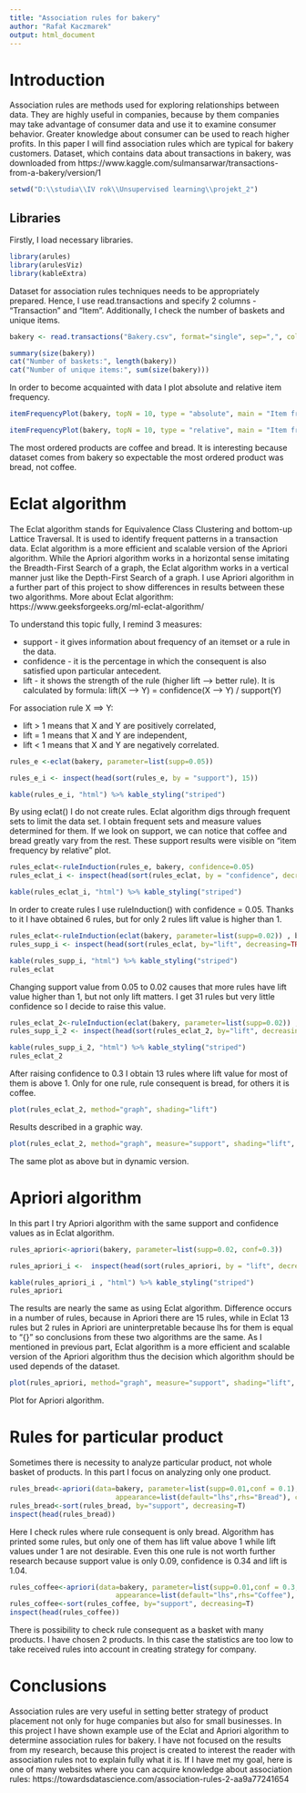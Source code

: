 ---
title: "Association rules for bakery"
author: "Rafał Kaczmarek"
output: html_document
---


# Introduction

Association rules are methods used for exploring relationships between data. They are highly useful in companies, because by them companies may take advantage of consumer data and use it to examine consumer behavior. Greater knowledge about consumer can be used to reach higher profits. In this paper I will find association rules which are typical for bakery customers. Dataset, which contains data about transactions in bakery, was downloaded from https://www.kaggle.com/sulmansarwar/transactions-from-a-bakery/version/1

```{r test, include=FALSE}
setwd("D:\\studia\\IV rok\\Unsupervised learning\\projekt_2")
```

## Libraries

Firstly, I load necessary libraries.

```{r libraries,message=FALSE}
library(arules)
library(arulesViz)
library(kableExtra)
```

Dataset for association rules techniques needs to be appropriately prepared. Hence, I use read.transactions and specify 2 columns - "Transaction" and "Item". Additionally, I check the number of baskets and unique items.

```{r load, warning=FALSE}
bakery <- read.transactions("Bakery.csv", format="single", sep=",", cols=c("Transaction","Item"), header=TRUE)

summary(size(bakery)) 
cat("Number of baskets:", length(bakery))
cat("Number of unique items:", sum(size(bakery)))
```

In order to become acquainted with data I plot absolute and relative item frequency.

```{r plotF1, warning=FALSE}
itemFrequencyPlot(bakery, topN = 10, type = "absolute", main = "Item frequency", cex.names = 0.75) 
```


```{r plotF2, warning=FALSE}
itemFrequencyPlot(bakery, topN = 10, type = "relative", main = "Item frequency", cex.names = 0.75) 
```

The most ordered products are coffee and bread. It is interesting because dataset comes from bakery so expectable the most ordered product was bread, not coffee.

# Eclat algorithm

The Eclat algorithm stands for Equivalence Class Clustering and bottom-up Lattice Traversal. It is used to identify frequent patterns in a transaction data. Eclat algorithm is a more efficient and scalable version of the Apriori algorithm. While the Apriori algorithm works in a horizontal sense imitating the Breadth-First Search of a graph, the Eclat algorithm works in a vertical manner just like the Depth-First Search of a graph. I use Apriori algorithm in a further part of this project to show differences in results between these two algorithms. More about Eclat algorithm: https://www.geeksforgeeks.org/ml-eclat-algorithm/

To understand this topic fully, I remind 3 measures:

- support - it gives information about frequency of an itemset or a rule in the data.
- confidence - it is the percentage in which the consequent is also satisfied upon particular antecedent.
- lift - it shows the strength of the rule (higher lift --> better rule). It is calculated by formula: lift(X --> Y) = confidence(X --> Y) / support(Y)
    
For association rule X ==> Y:
    
- lift > 1 means that X and Y are positively correlated,
- lift = 1 means that X and Y are independent, 
- lift < 1 means that X and Y are negatively correlated.

```{r eclat}
rules_e <-eclat(bakery, parameter=list(supp=0.05)) 
```
```{r eclat_i, results=FALSE}
rules_e_i <- inspect(head(sort(rules_e, by = "support"), 15))
```
```{r eclat_k}
kable(rules_e_i, "html") %>% kable_styling("striped")
```

By using eclat() I do not create rules. Eclat algorithm digs through frequent sets to limit the data set. I obtain frequent sets and measure values determined for them. If we look on support, we can notice that coffee and bread greatly vary from the rest. These support results were visible on "item frequency by relative" plot.

```{r eclat1, results=FALSE}
rules_eclat<-ruleInduction(rules_e, bakery, confidence=0.05)
rules_eclat_i <- inspect(head(sort(rules_eclat, by = "confidence", decreasing = TRUE),15))
```
```{r eclat1_k}
kable(rules_eclat_i, "html") %>% kable_styling("striped")
```

In order to create rules I use ruleInduction() with confidence = 0.05. Thanks to it I have obtained 6 rules, but for only 2 rules lift value is higher than 1.

```{r eclat2, results=FALSE}
rules_eclat<-ruleInduction(eclat(bakery, parameter=list(supp=0.02)) , bakery, confidence=0.05)
rules_supp_i <- inspect(head(sort(rules_eclat, by="lift", decreasing=TRUE),15), linebreak=F)

```

```{r eclat2_k}
kable(rules_supp_i, "html") %>% kable_styling("striped")
rules_eclat
```

Changing support value from 0.05 to 0.02 causes that more rules have lift value higher than 1, but not only lift matters. I get 31 rules but very little confidence so I decide to raise this value.


```{r eclat3, results=FALSE}
rules_eclat_2<-ruleInduction(eclat(bakery, parameter=list(supp=0.02)) , bakery, confidence=0.3)
rules_supp_i_2 <- inspect(head(sort(rules_eclat_2, by="lift", decreasing=TRUE),15), linebreak=F)

```

```{r eclat3_k}
kable(rules_supp_i_2, "html") %>% kable_styling("striped")
rules_eclat_2
```

After raising confidence to 0.3 I obtain 13 rules where lift value for most of them is above 1. Only for one rule, rule consequent is bread, for others it is coffee.  

```{r eclat_plot1}
plot(rules_eclat_2, method="graph", shading="lift")
```

Results described in a graphic way.

```{r eclat_plot2}
plot(rules_eclat_2, method="graph", measure="support", shading="lift", engine="html")
```

The same plot as above but in dynamic version.

# Apriori algorithm

In this part I try Apriori algorithm with the same support and confidence values as in Eclat algorithm. 

```{r apriori}
rules_apriori<-apriori(bakery, parameter=list(supp=0.02, conf=0.3))
```
```{r apriori_i,results=FALSE}
rules_apriori_i <-  inspect(head(sort(rules_apriori, by = "lift", decreasing = TRUE),15))
```

```{r apriori_k}
kable(rules_apriori_i , "html") %>% kable_styling("striped")
rules_apriori
```

The results are nearly the same as using Eclat algorithm. Difference occurs in a number of rules, because in Apriori there are 15 rules, while in Eclat 13 rules but 2 rules in Apriori are uninterpretable because lhs for them is equal to "{}" so conclusions from these two algorithms are the same. As I mentioned in previous part, Eclat algorithm is a more efficient and scalable version of the Apriori algorithm thus the decision which algorithm should be used depends of the dataset.


```{r apriori_plot2}
plot(rules_apriori, method="graph", measure="support", shading="lift", engine="html")
```

Plot for Apriori algorithm.

# Rules for particular product

Sometimes there is necessity to analyze particular product, not whole basket of products. In this part I focus on analyzing only one product.

```{r apriori_one}
rules_bread<-apriori(data=bakery, parameter=list(supp=0.01,conf = 0.1), 
                          appearance=list(default="lhs",rhs="Bread"), control=list(verbose=F)) 
rules_bread<-sort(rules_bread, by="support", decreasing=T)
inspect(head(rules_bread))
```

Here I check rules where rule consequent is only bread. Algorithm has printed some rules, but only one of them has lift value above 1 while lift values under 1 are not desirable. Even this one rule is not worth further research because support value is only 0.09, confidence is 0.34 and lift is 1.04.

```{r apriori_one_2}
rules_coffee<-apriori(data=bakery, parameter=list(supp=0.01,conf = 0.3, minlen=3), 
                          appearance=list(default="lhs",rhs="Coffee"), control=list(verbose=F)) 
rules_coffee<-sort(rules_coffee, by="support", decreasing=T)
inspect(head(rules_coffee))
```

There is possibility to check rule consequent as a basket with many products. I have chosen 2 products. In this case the statistics are too low to take received rules into account in creating strategy for company.

# Conclusions

Association rules are very useful in setting better strategy of product placement not only for huge companies but also for small businesses. In this project I have shown example use of the Eclat and Apriori algorithm to determine association rules for bakery. I have not focused on the results from my research, because this project is created to interest the reader with association rules not to explain fully what it is. If I have met my goal, here is one of many websites where you can acquire knowledge about association rules: https://towardsdatascience.com/association-rules-2-aa9a77241654